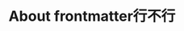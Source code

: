 ---
title: "About frontmatter行不行"
description: "Frontmatter is the metadata that controls how your page appears and behaves"
sidebarTitle: "Frontmatter"
icon: "book"
tag: "NEW"
---